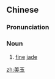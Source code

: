 ==Chinese==
{{zh-forms}}

===Pronunciation===
{{zh-pron
|m=měiyù
|mn=bí-ge̍k
|cat=n
}}

===Noun===
{{zh-noun}}

# [[fine]] [[jade]]

[[zh:美玉]]
